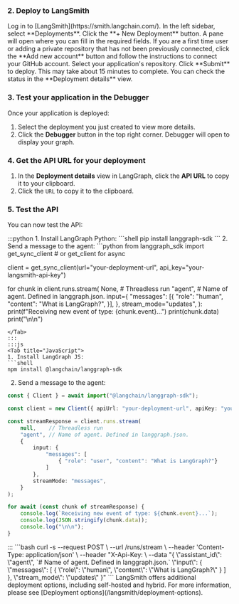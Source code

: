 
### 2. Deploy to LangSmith

<Steps>
<Step title="Navigate to LangSmith Deployments">
    Log in to [LangSmith](https://smith.langchain.com/). In the left sidebar, select **Deployments**.
</Step>
<Step title="Create new deployment">
    Click the **+ New Deployment** button. A pane will open where you can fill in the required fields.
</Step>
<Step title="Link repository">
    If you are a first time user or adding a private repository that has not been previously connected, click the **Add new account** button and follow the instructions to connect your GitHub account.
</Step>
<Step title="Deploy repository">
    Select your application's repository. Click **Submit** to deploy. This may take about 15 minutes to complete. You can check the status in the **Deployment details** view.
</Step>
</Steps>

### 3. Test your application in the Debugger

Once your application is deployed:

1. Select the deployment you just created to view more details.
2. Click the **Debugger** button in the top right corner. Debugger will open to display your graph.

### 4. Get the API URL for your deployment

1. In the **Deployment details** view in LangGraph, click the **API URL** to copy it to your clipboard.
2. Click the `URL` to copy it to the clipboard.

### 5. Test the API

You can now test the API:

<Tabs>
:::python
<Tab title="Python">
1. Install LangGraph Python:
```shell
pip install langgraph-sdk
```
2. Send a message to the agent:
```python
from langgraph_sdk import get_sync_client # or get_client for async

client = get_sync_client(url="your-deployment-url", api_key="your-langsmith-api-key")

for chunk in client.runs.stream(
    None,    # Threadless run
    "agent", # Name of agent. Defined in langgraph.json.
    input={
        "messages": [{
            "role": "human",
            "content": "What is LangGraph?",
        }],
    },
    stream_mode="updates",
):
    print(f"Receiving new event of type: {chunk.event}...")
    print(chunk.data)
    print("\n\n")
```
</Tab>
:::
:::js
<Tab title="JavaScript">
1. Install LangGraph JS:
```shell
npm install @langchain/langgraph-sdk
```
2. Send a message to the agent:
```ts
const { Client } = await import("@langchain/langgraph-sdk");

const client = new Client({ apiUrl: "your-deployment-url", apiKey: "your-langsmith-api-key" });

const streamResponse = client.runs.stream(
    null,    // Threadless run
    "agent", // Name of agent. Defined in langgraph.json.
    {
        input: {
            "messages": [
                { "role": "user", "content": "What is LangGraph?"}
            ]
        },
        streamMode: "messages",
    }
);

for await (const chunk of streamResponse) {
    console.log(`Receiving new event of type: ${chunk.event}...`);
    console.log(JSON.stringify(chunk.data));
    console.log("\n\n");
}
```
</Tab>
:::
<Tab title="Rest API">
```bash
curl -s --request POST \
    --url <DEPLOYMENT_URL>/runs/stream \
    --header 'Content-Type: application/json' \
    --header "X-Api-Key: <LANGSMITH API KEY> \
    --data "{
        \"assistant_id\": \"agent\", `# Name of agent. Defined in langgraph.json.`
        \"input\": {
            \"messages\": [
                {
                    \"role\": \"human\",
                    \"content\": \"What is LangGraph?\"
                }
            ]
        },
        \"stream_mode\": \"updates\"
    }"
```
</Tab>
</Tabs>

<Tip>
LangSmith offers additional deployment options, including self-hosted and hybrid. For more information, please see [Deployment options](/langsmith/deployment-options).
</Tip>
